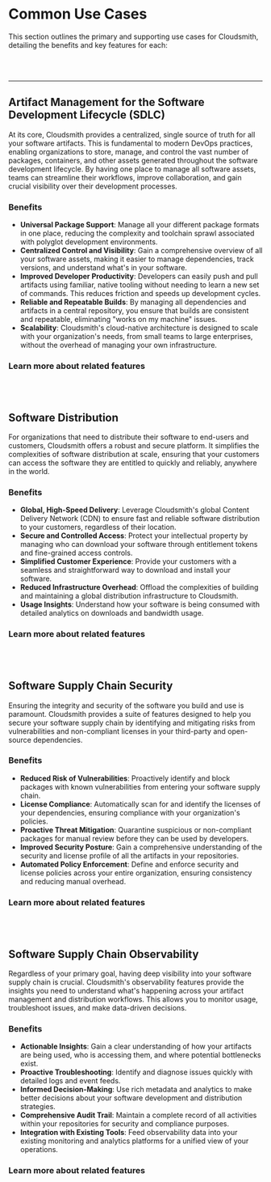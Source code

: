 
# Common Use Cases

This section outlines the primary and supporting use cases for Cloudsmith, detailing the benefits and key features for each:

<Flex gap="s" align="stretch">
  <Card
    title="Artifact Management for the SDLC"
    description="Centralized storage, management, and control of all software artifacts in one location."
    href="/about-cloudsmith/common-use-cases#artifact-management-for-the-software-development-lifecycle-sdlc"
    icon="homepage/documentation"
    type="simple"
    width="full"
    linkText="Learn more"
  />
  <Card
    title="Software Distribution"
    description="A platform to securely and reliably distributing software to customers at scale."
    href="/about-cloudsmith/common-use-cases#software-distribution"
    icon="homepage/api"
    type="simple"
    width="full"
    linkText="Learn more"
  />
  <Card
    title="Software Supply Chain Security"
    description="Identify and mitigate security vulnerabilities and license compliance risks."
    href="/about-cloudsmith/common-use-cases#software-supply-chain-security"
    icon="homepage/api"
    type="simple"
    width="full"
    linkText="Secure your artifacts."
  />
  <Card
    title="Software Supply Chain Observability"
    description="Get insights about your artifact management and distribution workflows."
    href="/about-cloudsmith/common-use-cases#software-supply-chain-observability"
    icon="homepage/api"
    type="simple"
    width="full"
    linkText=""
  />
</Flex>
<br></br>

---

## Artifact Management for the Software Development Lifecycle (SDLC)

At its core, Cloudsmith provides a centralized, single source of truth for all your software artifacts. This is fundamental to modern DevOps practices, enabling organizations to store, manage, and control the vast number of packages, containers, and other assets generated throughout the software development lifecycle. By having one place to manage all software assets, teams can streamline their workflows, improve collaboration, and gain crucial visibility over their development processes.

### Benefits

- **Universal Package Support**: Manage all your different package formats in one place, reducing the complexity and toolchain sprawl associated with polyglot development environments.
- **Centralized Control and Visibility**: Gain a comprehensive overview of all your software assets, making it easier to manage dependencies, track versions, and understand what's in your software.
- **Improved Developer Productivity**: Developers can easily push and pull artifacts using familiar, native tooling without needing to learn a new set of commands. This reduces friction and speeds up development cycles.
- **Reliable and Repeatable Builds**: By managing all dependencies and artifacts in a central repository, you ensure that builds are consistent and repeatable, eliminating "works on my machine" issues.
- **Scalability**: Cloudsmith's cloud-native architecture is designed to scale with your organization's needs, from small teams to large enterprises, without the overhead of managing your own infrastructure.

### Learn more about related features

<Flex gap="s" align="stretch">
  <Card
    title="Multi-format Repositories"
    description="Support for over 30 package formats, including Docker, Maven, npm, Python, and RubyGems."
    href="/formats"
    icon="homepage/documentation"
    type="simple"
    width="full"
    linkText="Formats"
  />
  <Card
    title="Native Tooling Integration"
    description="Seamless integration with the package managers and tools your developers already use. Start with our Python examples."
    href="/formats/python-repository"
    icon="homepage/api"
    type="simple"
    width="full"
    linkText="Native tooling"
  />
  <Card
    title="Role-Based Access Controls (RBAC)"
    description="Fine-grained permissions to control who can read, write, and manage artifacts."
    href="/accounts-and-teams/about-privileges"
    icon="homepage/guide"
    type="simple"
    width="full"
    linkText="Privileges"
  />
  <Card
    title="Upstream Proxying and Caching"
    description="Proxy and cache public repositories to protect against upstream outages and improve performance."
    href="/repositories/upstreams"
    icon="homepage/documentation"
    type="simple"
    width="full"
    linkText="Upstreams"
  />
</Flex>
<br></br>

## Software Distribution

For organizations that need to distribute their software to end-users and customers, Cloudsmith offers a robust and secure platform. It simplifies the complexities of software distribution at scale, ensuring that your customers can access the software they are entitled to quickly and reliably, anywhere in the world.

### Benefits

- **Global, High-Speed Delivery**: Leverage Cloudsmith's global Content Delivery Network (CDN) to ensure fast and reliable software distribution to your customers, regardless of their location.
- **Secure and Controlled Access**: Protect your intellectual property by managing who can download your software through entitlement tokens and fine-grained access controls.
- **Simplified Customer Experience**: Provide your customers with a seamless and straightforward way to download and install your software.
- **Reduced Infrastructure Overhead**: Offload the complexities of building and maintaining a global distribution infrastructure to Cloudsmith.
- **Usage Insights**: Understand how your software is being consumed with detailed analytics on downloads and bandwidth usage.

### Learn more about related features

<Flex gap="s" align="stretch">
  <Card
    title="Entitlement Tokens"
    description="Securely grant access to your private repositories for specific customers or users."
    href="/software-distribution/entitlement-tokens"
    icon="utility/documentation"
    type="simple"
    width="full"
    linkText="Formats"
  />
  <Card
    title="Public, Open Source, and Private Repositories"
    description="Choose the right level of access for your different software packages."
    href="/repositories"
    icon="utility/api"
    type="simple"
    width="full"
    linkText=""
  />
  <Card
    title="Broadcasts"
    description="Enterprise grade features to share your repository artifacts to the world."
    href="/software-distribution/broadcasts"
    icon="utility/api"
    type="simple"
    width="full"
    linkText=""
  />
  <Card
    title="Detailed Usage Logs and Analytics"
    description="Track download statistics, bandwidth consumption, and more to understand user engagement."
    href="/logs-and-observability/"
    icon="utility/api"
    type="simple"
    width="full"
    linkText=""
  />
</Flex>
<br></br>

## Software Supply Chain Security

Ensuring the integrity and security of the software you build and use is paramount. Cloudsmith provides a suite of features designed to help you secure your software supply chain by identifying and mitigating risks from vulnerabilities and non-compliant licenses in your third-party and open-source dependencies.

### Benefits

- **Reduced Risk of Vulnerabilities**: Proactively identify and block packages with known vulnerabilities from entering your software supply chain.
- **License Compliance**: Automatically scan for and identify the licenses of your dependencies, ensuring compliance with your organization's policies.
- **Proactive Threat Mitigation**: Quarantine suspicious or non-compliant packages for manual review before they can be used by developers.
- **Improved Security Posture**: Gain a comprehensive understanding of the security and license profile of all the artifacts in your repositories.
- **Automated Policy Enforcement**: Define and enforce security and license policies across your entire organization, ensuring consistency and reducing manual overhead.

### Learn more about related features

<Flex gap="s" align="stretch">
  <Card
    title="Enterprise Policy Management"
    description="Define granular, automated policies for vulnerability severity, license compliance, and more."
    href="/supply-chain-security/epm"
    icon="utility/documentation"
    type="simple"
    width="full"
    linkText="Rego-based Policies-as-Code"
  />
  <Card
    title="Vulnerability Scans"
    description="Automatically scan your artifacts for known vulnerabilities and receive detailed reports."
    href="/repositories"
    icon="utility/api"
    type="simple"
    width="full"
    linkText="Reduce risks"
  />
  <Card
    title="Package Quarantine"
    description="Automatically move packages that violate policies to a quarantine repository for further inspection."
    href="/software-distribution/broadcasts"
    icon="utility/api"
    type="simple"
    width="full"
    linkText="Start reducing risks."
  />
  <Card
    title="Digital Signatures"
    description="Verify the integrity and authenticity of your software artifacts."
    href="/"
    icon="utility/api"
    type="simple"
    width="full"
    linkText="Verify your packages."
  />
</Flex>
<br></br>

## Software Supply Chain Observability

Regardless of your primary goal, having deep visibility into your software supply chain is crucial. Cloudsmith's observability features provide the insights you need to understand what's happening across your artifact management and distribution workflows. This allows you to monitor usage, troubleshoot issues, and make data-driven decisions.

### Benefits

- **Actionable Insights**: Gain a clear understanding of how your artifacts are being used, who is accessing them, and where potential bottlenecks exist.
- **Proactive Troubleshooting**: Identify and diagnose issues quickly with detailed logs and event feeds.
- **Informed Decision-Making**: Use rich metadata and analytics to make better decisions about your software development and distribution strategies.
- **Comprehensive Audit Trail**: Maintain a complete record of all activities within your repositories for security and compliance purposes.
- **Integration with Existing Tools**: Feed observability data into your existing monitoring and analytics platforms for a unified view of your operations.

### Learn more about related features

<Flex gap="s" align="stretch">
  <Card
    title="Detailed Audit Logs"
    description="A comprehensive, immutable log of all events that occur within your organization and repositories."
    href="/logs-and-observability/audit-logs"
    icon="utility/documentation"
    type="simple"
    width="full"
    linkText="Inspect workspace activity"
  />
  <Card
    title="Client and logs and stats"
    description="Visualize and analyze data on downloads, bandwidth, and storage."
    href="/logs-and-observability"
    icon="utility/api"
    type="simple"
    width="full"
    linkText="Get insights from your supply chain"
  />
  <Card
    title="Webhook Integrations"
    description="Push real-time event data to your other tools and services."
    href="/"
    icon="utility/api"
    type="simple"
    width="full"
    linkText="Integrate with your data pipelines"
  />
</Flex>
<br></br>
